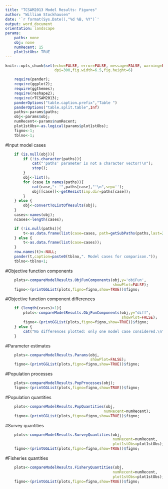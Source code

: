 ```yaml
---
title: "TCSAM2013 Model Results: Figures"
author: "William Stockhausen"
date: '`r format(Sys.Date(),"%d %B, %Y")`'
output: word_document
orientation: landscape
params: 
    paths: none
    obj: none
    numRecent: 15
    plot1stObs: TRUE
---
```


```r
knitr::opts_chunk$set(echo=FALSE, error=FALSE, message=FALSE, warning=FALSE,
                      dpi=300,fig.width=6.5,fig.height=6)
```

```r
    require(pander);
    require(ggplot2);
    require(ggthemes);
    require(reshape2);
    require(rTCSAM2013);
    panderOptions("table.caption.prefix","Table ")
    panderOptions("table.split.table",Inf)
    paths<-params$paths;
    obj<-params$obj;
    numRecent<-params$numRecent;
    plot1stObs<-as.logical(params$plot1stObs);
    figno<-1;
    tblno<-1;
```

#Input model cases
```r
    if (is.null(obj)){
        if (!is.character(paths)){
            cat("'paths' parameter is not a character vector!\n");
            stop();
        }
        obj<-list();
        for (case in names(paths)){
            cat(case,": '",paths[case],"'\n",sep='');
            obj[[case]]<-getResLst(inp.dir=paths[case]);
        }
    } else {
        obj<-convertToListOfResults(obj);
    }
    cases<-names(obj);
    ncases<-length(cases);
```

```r
    if (!is.null(paths)){ 
        t<-as.data.frame(list(case=cases, path=getSubPaths(paths,last=2)));
    } else {
        t<-as.data.frame(list(case=cases));
    }
    row.names(t)<-NULL;
    pander(t,caption=paste0(tblno,". Model cases for comparison."));
    tblno<-tblno+1;
```

#Objective function components
```r
    plots<-compareModelResults.ObjFunComponents(obj,y='objFun',
                                                showPlot=FALSE);
    figno<-(printGGList(plots,figno=figno,show=TRUE))$figno;
```
  
#Objective function component differences
```r
    if (length(cases)>1){
        plots<-compareModelResults.ObjFunComponents(obj,y="diff",
                                                    showPlot=FALSE);
        figno<-(printGGList(plots,figno=figno,show=TRUE))$figno;
    } else {
        cat("No differences plotted: only one model case considered.\n")
    }
```
  
#Parameter estimates
```r
    plots<-compareModelResults.Params(obj,
                                      showPlot=FALSE);
    figno<-(printGGList(plots,figno=figno,show=TRUE))$figno;
```
  
#Population processes
```r
    plots<-compareModelResults.PopProcesses(obj);
    figno<-(printGGList(plots,figno=figno,show=TRUE))$figno;
```
  
#Population quantities
```r
    plots<-compareModelResults.PopQuantities(obj,
                                            numRecent=numRecent);
    figno<-(printGGList(plots,figno=figno,show=TRUE))$figno;
```
  
#Survey quantities
```r
    plots<-compareModelResults.SurveyQuantities(obj,
                                                numRecent=numRecent,
                                                plot1stObs=plot1stObs);
    figno<-(printGGList(plots,figno=figno,show=TRUE))$figno;
```
  
#Fisheries quantities
```r
    plots<-compareModelResults.FisheryQuantities(obj,
                                                numRecent=numRecent,
                                                plot1stObs=plot1stObs);
    figno<-(printGGList(plots,figno=figno,show=TRUE))$figno;
```

